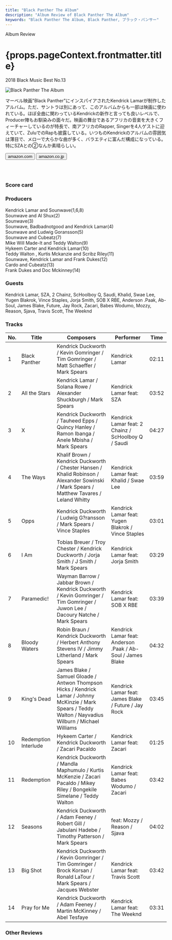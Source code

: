 ```yaml
---
title: "Black Panther The Album"
description: "Album Review of Black Panther The Album"
keywords: "Black Panther The Album, Black Panther, ブラック・パンサー"
---
```






<p className="largeP">Album Review</p>
<h1 className="h1--no--margin">{props.pageContext.frontmatter.title}</h1>
<p className="largeP">
  <Link to="/best50/2018/">2018 Black Music Best No.13</Link>
</p>

<Row  className="image-card-group">
	<Column colMd={"3"} colLg={"4"} noGutterMdLeft="">
       <ImageCard>

![Black Panther The Album](../../images/cd/blackpantherL.jpg)

</ImageCard>
	</Column>
	<Column colMd={"4"} colLg={"8"} noGutterMdLeft="">
	<p>
	マーベル映画"Black Panther"にインスパイアされたKendrick Lamarが制作したアルバム。ただ、サントラは別にあって、このアルバムからも一部は映画に使われている。ほぼ全曲に関わっているKendrickの新作と言っても良いレベルで、Producer陣もお馴染みの面々だ。映画の舞台であるアフリカの音楽を大きくフィーチャーしているのが特長で、南アフリカのRapper, Singerを4人ゲストに迎えていて、ZuluでのRapも披露している。いつものKendrickのアルバムの雰囲気は薄目で、メローで大らかな曲が多く、バラエティに富んだ構成になっている。特にSZAとの②なんか素晴らしい。
	</p>
	<div>
	  <Button className="button-right-mergin"  href="https://amzn.to/2NyE5PK" kind="primary" size="small" renderIcon={ArrowUpRight24}>
      amazon.com
    </Button>
    <Button className="button-right-mergin"  href="https://amzn.to/2ZaLM3X" kind="secondary" size="small" renderIcon={ArrowUpRight24}>
      amazon.co.jp
    </Button>
	</div>
	<a style="display:inline-block;overflow:hidden;background:url(https://linkmaker.itunes.apple.com/ja-jp/lockup.svg?releaseDate=2018-02-09&kind=album&bubble=apple_music&style=mono-black) no-repeat;width:180px;height:45px;" href="https://geo.music.apple.com/jp/album/black-panther-the-album-music-from-and-inspired-by/1440906927?mt=1&app=music&ls=1&at=11lcug"></a>
	</Column>
</Row>
<Row >
	<Column colMd={"4"} colLg={"4"} noGutterMdLeft="">
<div>
  <h3>Score card</h3>
	<SliderJS1 value="2" />
  <SliderJS2 value="3" />
	<SliderJS3 value="1" />
  <SliderJS4 value="8" />
</div>
</Column>
<Column colMd={"4"} colLg={"8"} noGutterMdLeft="">
<div>
<h3>Producers</h3>
<p>
	Kendrick Lamar and Sounwave(1,6,8)
	<br/>Sounwave and Al Shux(2)
	<br/>Sounwave(3)
	<br/>Sounwave, Badbadnotgood and Kendrick Lamar(4)
	<br/>Sounwave and Ludwig Goransson(5)
	<br/>Sounwave and Cubeatz(7)
	<br/>Mike Will Made-It and Teddy Walton(9)
	<br/>Hykeem Carter and Kendrick Lamar(10)
	<br/>Teddy Walton , Kurtis Mckanzie and Scribz Riley(11)
	<br/>Sounwave, Kendrick Lamar and Frank Dukes(12)
	<br/>Cardo and Cubeatz(13)
	<br/>Frank Dukes and Doc Mckinney(14)
</p>
<h3>Guests</h3>
<p>
	Kendrick Lamar, SZA, 2 Chainz, ScHoolboy Q, Saudi, Khalid, Swae Lee, Yugen Blakrok, Vince Staples, Jorja Smith, SOB X RBE, Anderson .Paak, Ab-Soul, James Blake, Future, Jay Rock, Zacari, Babes Wodumo, Mozzy, Reason, Sjava, Travis Scott, The Weeknd
</p>
</div>
</Column>
</Row>

<h3>Tracks</h3>

| No. | Title                | Composers                                                                                                                                                  | Performer                                                   | Time  |
| --- | -------------------- | ---------------------------------------------------------------------------------------------------------------------------------------------------------- | ----------------------------------------------------------- | ----- |
| 1   | Black Panther        | Kendrick Duckworth / Kevin Gomringer / Tim Gomringer / Matt Schaeffer / Mark Spears                                                                        | Kendrick Lamar                                              | 02:11 |
| 2   | All the Stars        | Kendrick Lamar / Solana Rowe / Alexander Shuckburgh / Mark Spears                                                                                          | Kendrick Lamar feat: SZA                                    | 03:52 |
| 3   | X                    | Kendrick Duckworth / Tauheed Epps / Quincy Hanley / Ramon Ibanga / Anele Mbisha / Mark Spears                                                              | Kendrick Lamar feat: 2 Chainz / ScHoolboy Q / Saudi         | 04:27 |
| 4   | The Ways             | Khalif Brown / Kendrick Duckworth / Chester Hansen / Khalid Robinson / Alexander Sowinski / Mark Spears / Matthew Tavares / Leland Whitty                  | Kendrick Lamar feat: Khalid / Swae Lee                      | 03:59 |
| 5   | Opps                 | Kendrick Duckworth / Ludwig G?ransson / Mark Spears / Vince Staples                                                                                        | Kendrick Lamar feat: Yugen Blakrok / Vince Staples          | 03:01 |
| 6   | I Am                 | Tobias Breuer / Troy Chester / Kendrick Duckworth / Jorja Smith / J Smith / Mark Spears                                                                    | Kendrick Lamar feat: Jorja Smith                            | 03:29 |
| 7   | Paramedic!           | Wayman Barrow / Jabbar Brown / Kendrick Duckworth / Kevin Gomringer / Tim Gomringer / Juwon Lee / Dacoury Natche / Mark Spears                             | Kendrick Lamar feat: SOB X RBE                              | 03:39 |
| 8   | Bloody Waters        | Robin Braun / Kendrick Duckworth / Herbert Anthony Stevens IV / Jimmy Litherland / Mark Spears                                                             | Kendrick Lamar feat: Anderson .Paak / Ab-Soul / James Blake | 04:32 |
| 9   | King's Dead          | James Blake / Samuel Gloade / Antwon Thompson Hicks / Kendrick Lamar / Johnny McKinzie / Mark Spears / Teddy Walton / Nayvadius Wilburn / Michael Williams | Kendrick Lamar feat: James Blake / Future / Jay Rock        | 03:45 |
| 10  | Redemption Interlude | Hykeem Carter / Kendrick Duckworth / Zacari Pacaldo                                                                                                        | Kendrick Lamar feat: Zacari                                 | 01:25 |
| 11  | Redemption           | Kendrick Duckworth / Mandla Maphumulo / Kurtis McKenzie / Zacari Pacaldo / Mikey Riley / Bongekile Simelane / Teddy Walton                                 | Kendrick Lamar feat: Babes Wodumo / Zacari                  | 03:42 |
| 12  | Seasons              | Kendrick Duckworth / Adam Feeney / Robert Gill / Jabulani Hadebe / Timothy Patterson / Mark Spears                                                         | feat: Mozzy / Reason / Sjava                                | 04:02 |
| 13  | Big Shot             | Kendrick Duckworth / Kevin Gomringer / Tim Gomringer / Brock Korsan / Ronald LaTour / Mark Spears / Jacques Webster                                        | Kendrick Lamar feat: Travis Scott                           | 03:42 |
| 14  | Pray for Me          | Kendrick Duckworth / Adam Feeney / Martin McKinney / Abel Tesfaye                                                                                          | Kendrick Lamar feat: The Weeknd                             | 03:31 |

<h3>Other Reviews</h3>

<Row>
	<Column colMd={3} colLg={3} noGutterMdLeft>
    <Review1 />
  </Column>
  <Column colMd={3} colLg={3} noGutterMdLeft>
    <Review2 />
  </Column>
  <Column colMd={3} colLg={3} noGutterMdLeft>
    <Review3 />
  </Column>
</Row>
